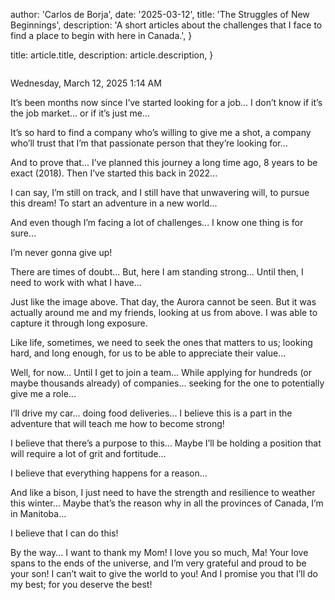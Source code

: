 
  author: 'Carlos de Borja',
  date: '2025-03-12',
  title: 'The Struggles of New Beginnings',
  description:
    'A short articles about the challenges that I face to find a place to begin with here in Canada.',
}

  title: article.title,
  description: article.description,
}


<Image src={designSystem} alt="" />

Wednesday, March 12, 2025 1:14 AM

It’s been months now since I’ve started looking for a job... I don’t know if it’s the job market... or if it’s just me...

It’s so hard to find a company who’s willing to give me a shot, a company who’ll trust that I’m that passionate person that they’re looking for...

And to prove that... I’ve planned this journey a long time ago, 8 years to be exact (2018). Then I’ve started this back in 2022...

I can say, I’m still on track, and I still have that unwavering will, to pursue this dream! To start an adventure in a new world...

And even though I’m facing a lot of challenges... I know one thing is for sure...

I’m never gonna give up!

There are times of doubt... But, here I am standing strong... Until then, I need to work with what I have...

Just like the image above. That day, the Aurora cannot be seen. But it was actually around me and my friends, looking at us from above. I was able to capture it through long exposure. 

Like life, sometimes, we need to seek the ones that matters to us; looking hard, and long enough, for us to be able to appreciate their value...

Well, for now... Until I get to join a team... While applying for hundreds (or maybe thousands already) of companies... seeking for the one to potentially give me a role...

I’ll drive my car... doing food deliveries... I believe this is a part in the adventure that will teach me how to become strong!

I believe that there’s a purpose to this... Maybe I’ll be holding a position that will require a lot of grit and fortitude...

I believe that everything happens for a reason...

And like a bison, I just need to have the strength and resilience to weather this winter... Maybe that’s the reason why in all the provinces of Canada, I’m in Manitoba...

I believe that I can do this!

By the way... I want to thank my Mom! I love you so much, Ma! Your love spans to the ends of the universe, and I’m very grateful and proud to be your son! I can’t wait to give the world to you! And I promise you that I’ll do my best; for you deserve the best!

